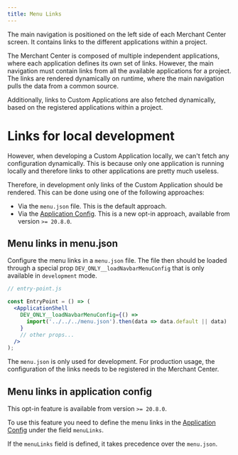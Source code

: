 ```yaml
---
title: Menu Links
---
```


The main navigation is positioned on the left side of each Merchant Center screen. It contains links to the different applications within a project.

The Merchant Center is composed of multiple independent applications, where each application defines its own set of links. However, the main navigation must contain links from all the available applications for a project.
The links are rendered dynamically on runtime, where the main navigation pulls the data from a common source.

Additionally, links to Custom Applications are also fetched dynamically, based on the registered applications within a project.

# Links for local development

However, when developing a Custom Application locally, we can't fetch any configuration dynamically. This is because only one application is running locally and therefore links to other applications are pretty much useless.

Therefore, in development only links of the Custom Application should be rendered. This can be done using one of the following approaches:

* Via the `menu.json` file. This is the default approach.
* Via the [Application Config](/development/application-config#menulinks). This is a new opt-in approach, available from version `>= 20.8.0`.

## Menu links in menu.json

Configure the menu links in a `menu.json` file. The file then should be loaded through a special prop `DEV_ONLY__loadNavbarMenuConfig` that is only available in `development` mode.

```jsx
// entry-point.js

const EntryPoint = () => (
  <ApplicationShell
    DEV_ONLY__loadNavbarMenuConfig={() =>
      import('../../../menu.json').then(data => data.default || data)
    }
    // other props...
  />
);
```

<Info>

The `menu.json` is only used for development. For production usage, the configuration of the links needs to be registered in the Merchant Center.

</Info>

## Menu links in application config

<Info>

This opt-in feature is available from version `>= 20.8.0`.

</Info>

To use this feature you need to define the menu links in the [Application Config](/development/application-config#menuLinks) under the field `menuLinks`.

If the `menuLinks` field is defined, it takes precedence over the `menu.json`.
